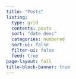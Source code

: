 ```yaml
---
title: "Posts"
listing:
  type: grid
  contents: posts
  sort: "date desc"
  categories: numbered
  sort-ui: false
  filter-ui: false
  feed: true
page-layout: full
title-block-banner: true
---
```

